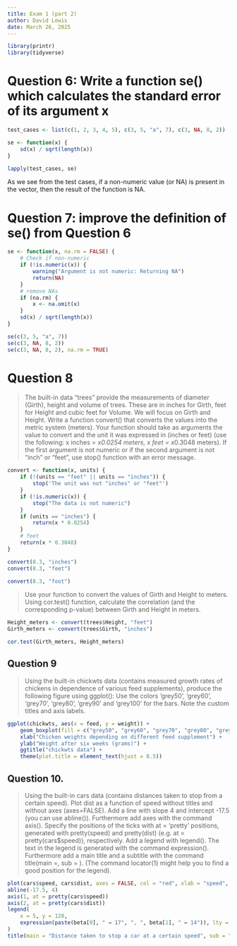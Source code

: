 ```yaml
---
title: Exam 1 (part 2)
author: David Lewis
date: March 26, 2025
---
```


```r
library(printr)
library(tidyverse)
```

# Question 6: Write a function se() which calculates the standard error of its argument x

```r
test_cases <- list(c(1, 2, 3, 4, 5), c(3, 5, "a", 7), c(3, NA, 8, 2))

se <- function(x) {
    sd(x) / sqrt(length(x))
}

lapply(test_cases, se)
```

As we see from the test cases, if a non-numeric value (or NA) is present in the vector, then the result of the function is NA.


# Question 7: improve the definition of se() from Question 6

```r
se <- function(x, na.rm = FALSE) {
    # Check if non-numeric
    if (!is.numeric(x)) {
        warning("Argument is not numeric: Returning NA")
        return(NA)
    }
    # remove NAs
    if (na.rm) {
        x <- na.omit(x)
    }
    sd(x) / sqrt(length(x))
}

se(c(3, 5, "a", 7))
se(c(3, NA, 8, 2))
se(c(3, NA, 8, 2), na.rm = TRUE)
```

# Question 8

> The built-in data “trees” provide the measurements of diameter (Girth), height and volume of
> trees. These are in inches for Girth, feet for Height and cubic feet for Volume. We will focus on
> Girth and Height. Write a function convert() that converts the values into the metric system
> (meters). Your function should take as arguments the value to convert and the unit it was
> expressed in (inches or feet) (use the following: x inches = x*0.0254 meters, x feet = x*0.3048
> meters). If the first argument is not numeric or if the second argument is not “inch” or “feet”,
> use stop() function with an error message. 

```r
convert <- function(x, units) {
    if (!(units == "feet" || units == "inches")) {
        stop('The unit was not "inches" or "feet"')
    }
    if (!is.numeric(x)) {
        stop("The data is not numeric")
    }
    if (units == "inches") {
        return(x * 0.0254)
    }
    # feet
    return(x * 0.3048)
}

convert(8.3, "inches")
convert(8.3, "feet")
```
```r
convert(8.3, "foot")
```

> Use your function to convert the values of Girth and Height to meters. Using cor.test() function,
> calculate the correlation (and the corresponding p-value) between Girth and Height in meters.

```r
Height_meters <- convert(trees$Height, "feet")
Girth_meters <- convert(trees$Girth, "inches")

cor.test(Girth_meters, Height_meters)
```

## Question 9 

> Using the built-in chickwts data (contains measured growth rates of chickens in dependence of
> various feed supplements), produce the following figure using ggplot():
> Use the colors 'grey50', 'grey60', 'grey70', 'grey80', 'grey90' and 'grey100' for the bars. Note the
> custom titles and axis labels.

```r
ggplot(chickwts, aes(x = feed, y = weight)) +
    geom_boxplot(fill = c("grey50", "grey60", "grey70", "grey80", "grey90", "grey100")) +
    xlab("Chicken weights depending on different feed supplement") +
    ylab("Weight after six weeks (grams)") +
    ggtitle("chickwts data") +
    theme(plot.title = element_text(hjust = 0.5))
```




## Question 10. 
> Using the built-in cars data (contains distances taken to stop from a certain speed). Plot dist as a
> function of speed without titles and without axes (axes=FALSE). Add a line with slope 4 and
> intercept -17.5 (you can use abline()). Furthermore add axes with the command axis().
> Specify the positions of the ticks with at = 'pretty' positions, generated with pretty(speed) and
> pretty(dist) (e.g. at = pretty(cars$speed)), respectively. Add a legend with
> legend(). The text in the legend is generated with the command expression().
> Furthermore add a main title and a subtitle with the command title(main =, sub = ).
> (The command locator(1) might help you to find a good position for the legend).

```r
plot(cars$speed, cars$dist, axes = FALSE, col = "red", xlab = "speed", ylab = "distance")
abline(-17.5, 4)
axis(1, at = pretty(cars$speed))
axis(2, at = pretty(cars$dist))
legend(
    x = 5, y = 120,
    expression(paste(beta[0], " = 17", ", ", beta[1], " = 14")), lty = 1
)
title(main = "Distance taken to stop a car at a certain speed", sub = "Distance as a function of speed")
```

